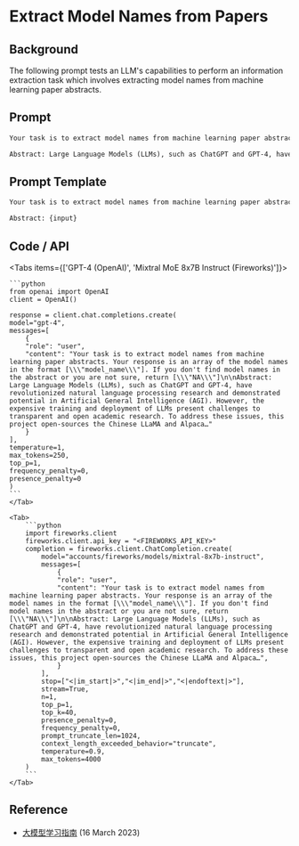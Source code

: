 # Extract Model Names from Papers


## Background
The following prompt tests an LLM's capabilities to perform an information extraction task which involves extracting model names from machine learning paper abstracts.

## Prompt

```markdown
Your task is to extract model names from machine learning paper abstracts. Your response is an array of the model names in the format [\"model_name\"]. If you don't find model names in the abstract or you are not sure, return [\"NA\"]

Abstract: Large Language Models (LLMs), such as ChatGPT and GPT-4, have revolutionized natural language processing research and demonstrated potential in Artificial General Intelligence (AGI). However, the expensive training and deployment of LLMs present challenges to transparent and open academic research. To address these issues, this project open-sources the Chinese LLaMA and Alpaca…
```

## Prompt Template

```markdown
Your task is to extract model names from machine learning paper abstracts. Your response is an array of the model names in the format [\"model_name\"]. If you don't find model names in the abstract or you are not sure, return [\"NA\"]

Abstract: {input}
```

## Code / API

<Tabs items={['GPT-4 (OpenAI)', 'Mixtral MoE 8x7B Instruct (Fireworks)']}>
    <Tab>
  
    ```python
    from openai import OpenAI
    client = OpenAI()

    response = client.chat.completions.create(
    model="gpt-4",
    messages=[
        {
        "role": "user",
        "content": "Your task is to extract model names from machine learning paper abstracts. Your response is an array of the model names in the format [\\\"model_name\\\"]. If you don't find model names in the abstract or you are not sure, return [\\\"NA\\\"]\n\nAbstract: Large Language Models (LLMs), such as ChatGPT and GPT-4, have revolutionized natural language processing research and demonstrated potential in Artificial General Intelligence (AGI). However, the expensive training and deployment of LLMs present challenges to transparent and open academic research. To address these issues, this project open-sources the Chinese LLaMA and Alpaca…"
        }
    ],
    temperature=1,
    max_tokens=250,
    top_p=1,
    frequency_penalty=0,
    presence_penalty=0
    )
    ```
    </Tab>

    <Tab>
        ```python
        import fireworks.client
        fireworks.client.api_key = "<FIREWORKS_API_KEY>"
        completion = fireworks.client.ChatCompletion.create(
            model="accounts/fireworks/models/mixtral-8x7b-instruct",
            messages=[
                {
                "role": "user",
                "content": "Your task is to extract model names from machine learning paper abstracts. Your response is an array of the model names in the format [\\\"model_name\\\"]. If you don't find model names in the abstract or you are not sure, return [\\\"NA\\\"]\n\nAbstract: Large Language Models (LLMs), such as ChatGPT and GPT-4, have revolutionized natural language processing research and demonstrated potential in Artificial General Intelligence (AGI). However, the expensive training and deployment of LLMs present challenges to transparent and open academic research. To address these issues, this project open-sources the Chinese LLaMA and Alpaca…",
                }
            ],
            stop=["<|im_start|>","<|im_end|>","<|endoftext|>"],
            stream=True,
            n=1,
            top_p=1,
            top_k=40,
            presence_penalty=0,
            frequency_penalty=0,
            prompt_truncate_len=1024,
            context_length_exceeded_behavior="truncate",
            temperature=0.9,
            max_tokens=4000
        )
        ```
    </Tab>


</Tabs>

## Reference
- [大模型学习指南](https://www.promptingguide.ai/introduction/examples#information-extraction) (16 March 2023)